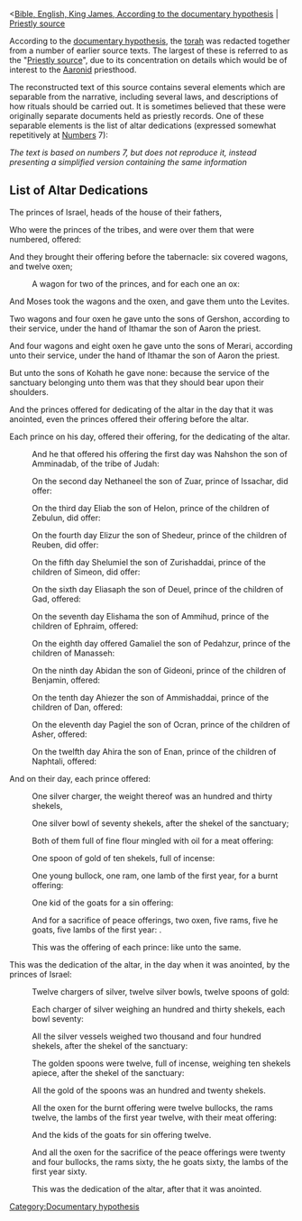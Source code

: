 <[[Bible, English, King James, According to the documentary hypothesis]] | [[Bible, English, King James, Documentary Hypothesis, Priestly source|Priestly source]]

According to the [[w:documentary hypothesis|documentary hypothesis]], the [[w:torah|torah]] was redacted together from a number of earlier source texts. The largest of these is referred to as the "[[w:Priestly source|Priestly source]]", due to its concentration on details which would be of interest to the [[w:Aaron|Aaron]]id priesthood. 

The reconstructed text of this source contains several elements which are separable from the narrative, including several laws, and descriptions of how rituals should be carried out. It is sometimes believed that these were originally separate documents held as priestly records. One of these separable elements is the list of altar dedications (expressed somewhat repetitively at [[w:Book of Numbers|Numbers]] 7):

''The text is based on numbers 7, but does not reproduce it, instead presenting a simplified version containing the same information''
== List of Altar Dedications ==

{{font|size=smaller|color=#0000FF|1}} The princes of Israel, heads of the house of their fathers, 

{{font|size=smaller|color=#0000FF|2}} Who were the princes of the tribes, and were over them that were numbered, offered:

{{font|size=smaller|color=#0000FF|3}} And they brought their offering before the tabernacle: six covered wagons, and twelve oxen; 

:{{font|size=smaller|color=#0000FF|A}} A wagon for two of the princes, and for each one an ox: 

{{font|size=smaller|color=#0000FF|4}} And Moses took the wagons and the oxen, and gave them unto the Levites.

{{font|size=smaller|color=#0000FF|A}} Two wagons and four oxen he gave unto the sons of Gershon, according to their service, under the hand of Ithamar the son of Aaron the priest.

{{font|size=smaller|color=#0000FF|B}} And four wagons and eight oxen he gave unto the sons of Merari, according unto their service, under the hand of Ithamar the son of Aaron the priest.

{{font|size=smaller|color=#0000FF|C}} But unto the sons of Kohath he gave none: because the service of the sanctuary belonging unto them was that they should bear upon their shoulders.

{{font|size=smaller|color=#0000FF|5}} And the princes offered for dedicating of the altar in the day that it was anointed, even the princes offered their offering before the altar.

{{font|size=smaller|color=#0000FF|6}} Each prince on his day, offered their offering, for the dedicating of the altar.

:{{font|size=smaller|color=#0000FF|A}} And he that offered his offering the first day was Nahshon the son of Amminadab, of the tribe of Judah:

:{{font|size=smaller|color=#0000FF|B}} On the second day Nethaneel the son of Zuar, prince of Issachar, did offer:

:{{font|size=smaller|color=#0000FF|C}} On the third day Eliab the son of Helon, prince of the children of Zebulun, did offer:

:{{font|size=smaller|color=#0000FF|D}} On the fourth day Elizur the son of Shedeur, prince of the children of Reuben, did offer:

:{{font|size=smaller|color=#0000FF|E}} On the fifth day Shelumiel the son of Zurishaddai, prince of the children of Simeon, did offer:

:{{font|size=smaller|color=#0000FF|F}} On the sixth day Eliasaph the son of Deuel, prince of the children of Gad, offered:

:{{font|size=smaller|color=#0000FF|G}} On the seventh day Elishama the son of Ammihud, prince of the children of Ephraim, offered:

:{{font|size=smaller|color=#0000FF|H}} On the eighth day offered Gamaliel the son of Pedahzur, prince of the children of Manasseh:

:{{font|size=smaller|color=#0000FF|I}} On the ninth day Abidan the son of Gideoni, prince of the children of Benjamin, offered:

:{{font|size=smaller|color=#0000FF|J}} On the tenth day Ahiezer the son of Ammishaddai, prince of the children of Dan, offered:

:{{font|size=smaller|color=#0000FF|K}} On the eleventh day Pagiel the son of Ocran, prince of the children of Asher, offered:

:{{font|size=smaller|color=#0000FF|L}} On the twelfth day Ahira the son of Enan, prince of the children of Naphtali, offered:

{{font|size=smaller|color=#0000FF|7}} And on their day, each prince offered:

:{{font|size=smaller|color=#0000FF|A}} One silver charger, the weight thereof was an hundred and thirty shekels, 

:{{font|size=smaller|color=#0000FF|B}} One silver bowl of seventy shekels, after the shekel of the sanctuary; 

:{{font|size=smaller|color=#0000FF|C}} Both of them full of fine flour mingled with oil for a meat offering:

:{{font|size=smaller|color=#0000FF|D}} One spoon of gold of ten shekels, full of incense:

:{{font|size=smaller|color=#0000FF|E}} One young bullock, one ram, one lamb of the first year, for a burnt offering:

:{{font|size=smaller|color=#0000FF|F}} One kid of the goats for a sin offering:

:{{font|size=smaller|color=#0000FF|G}} And for a sacrifice of peace offerings, two oxen, five rams, five he goats, five lambs of the first year: .

:{{font|size=smaller|color=#0000FF|H}} This was the offering of each prince: like unto the same.

{{font|size=smaller|color=#0000FF|8}} This was the dedication of the altar, in the day when it was anointed, by the princes of Israel: 

:{{font|size=smaller|color=#0000FF|A}} Twelve chargers of silver, twelve silver bowls, twelve spoons of gold:

:{{font|size=smaller|color=#0000FF|B}} Each charger of silver weighing an hundred and thirty shekels, each bowl seventy: 

:{{font|size=smaller|color=#0000FF|C}} All the silver vessels weighed two thousand and four hundred shekels, after the shekel of the sanctuary:

:{{font|size=smaller|color=#0000FF|D}} The golden spoons were twelve, full of incense, weighing ten shekels apiece, after the shekel of the sanctuary: 

:{{font|size=smaller|color=#0000FF|E}} All the gold of the spoons was an hundred and twenty shekels.

:{{font|size=smaller|color=#0000FF|F}} All the oxen for the burnt offering were twelve bullocks, the rams twelve, the lambs of the first year twelve, with their meat offering: 

:{{font|size=smaller|color=#0000FF|G}} And the kids of the goats for sin offering twelve.

:{{font|size=smaller|color=#0000FF|H}} And all the oxen for the sacrifice of the peace offerings were twenty and four bullocks, the rams sixty, the he goats sixty, the lambs of the first year sixty. 

:{{font|size=smaller|color=#0000FF|I}} This was the dedication of the altar, after that it was anointed.

[[Category:Documentary hypothesis]]